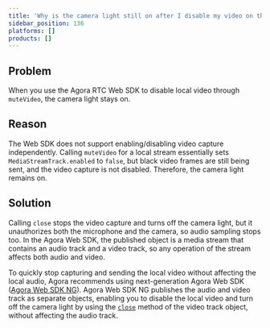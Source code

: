 ```yaml
---
title: 'Why is the camera light still on after I disable my video on the Web?'
sidebar_position: 136
platforms: []
products: []
---
```



## Problem

When you use the Agora RTC Web SDK to disable local video through `muteVideo`, the camera light stays on.

## Reason

The Web SDK does not support enabling/disabling video capture independently. Calling `muteVideo` for a local stream essentially sets `MediaStreamTrack.enabled` to `false`, but black video frames are still being sent, and the video capture is not disabled. Therefore, the camera light remains on.

## Solution

Calling `close` stops the video capture and turns off the camera light, but it unauthorizes both the microphone and the camera, so audio sampling stops too. In the Agora Web SDK, the published object is a media stream that contains an audio track and a video track, so any operation of the stream affects both audio and video.

To quickly stop capturing and sending the local video without affecting the local audio, Agora recommends using next-generation Agora Web SDK ([Agora Web SDK NG](https://agoraio-community.github.io/AgoraWebSDK-NG/en/)). Agora Web SDK NG publishes the audio and video track as separate objects, enabling you to disable the local video and turn off the camera light by using the [`close`](https://agoraio-community.github.io/AgoraWebSDK-NG/api/en/interfaces/ilocaltrack.html#close) method of the video track object, without affecting the audio track.
